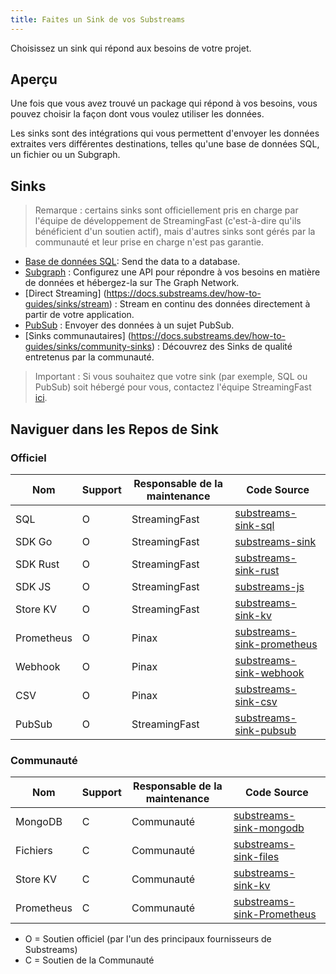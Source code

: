 ```yaml
---
title: Faites un Sink de vos Substreams
---
```


Choisissez un sink qui répond aux besoins de votre projet.

## Aperçu

Une fois que vous avez trouvé un package qui répond à vos besoins, vous pouvez choisir la façon dont vous voulez utiliser les données.

Les sinks sont des intégrations qui vous permettent d'envoyer les données extraites vers différentes destinations, telles qu'une base de données SQL, un fichier ou un Subgraph.

## Sinks

> Remarque : certains sinks sont officiellement pris en charge par l'équipe de développement de StreamingFast (c'est-à-dire qu'ils bénéficient d'un soutien actif), mais d'autres sinks sont gérés par la communauté et leur prise en charge n'est pas garantie.

- [Base de données SQL](https://docs.substreams.dev/how-to-guides/sinks/sql-sink): Send the data to a database.
- [Subgraph](/sps/introduction/) : Configurez une API pour répondre à vos besoins en matière de données et hébergez-la sur The Graph Network.
- [Direct Streaming] (https://docs.substreams.dev/how-to-guides/sinks/stream) : Stream en continu des données directement à partir de votre application.
- [PubSub](https://docs.substreams.dev/how-to-guides/sinks/pubsub) : Envoyer des données à un sujet PubSub.
- [Sinks communautaires] (https://docs.substreams.dev/how-to-guides/sinks/community-sinks) : Découvrez des Sinks de qualité entretenus par la communauté.

> Important : Si vous souhaitez que votre sink (par exemple, SQL ou PubSub) soit hébergé pour vous, contactez l'équipe StreamingFast [ici](mailto:sales@streamingfast.io).

## Naviguer dans les Repos de Sink

### Officiel

| Nom        | Support | Responsable de la maintenance | Code Source                                                                               |
| ---------- | ------- | ----------------------------- | ----------------------------------------------------------------------------------------- |
| SQL        | O       | StreamingFast                 | [substreams-sink-sql](https://github.com/streamingfast/substreams-sink-sql)               |
| SDK Go     | O       | StreamingFast                 | [substreams-sink](https://github.com/streamingfast/substreams-sink)                       |
| SDK Rust   | O       | StreamingFast                 | [substreams-sink-rust](https://github.com/streamingfast/substreams-sink-rust)             |
| SDK JS     | O       | StreamingFast                 | [substreams-js](https://github.com/substreams-js/substreams-js)                           |
| Store KV   | O       | StreamingFast                 | [substreams-sink-kv](https://github.com/streamingfast/substreams-sink-kv)                 |
| Prometheus | O       | Pinax                         | [substreams-sink-prometheus](https://github.com/pinax-network/substreams-sink-prometheus) |
| Webhook    | O       | Pinax                         | [substreams-sink-webhook](https://github.com/pinax-network/substreams-sink-webhook)       |
| CSV        | O       | Pinax                         | [substreams-sink-csv](https://github.com/pinax-network/substreams-sink-csv)               |
| PubSub     | O       | StreamingFast                 | [substreams-sink-pubsub](https://github.com/streamingfast/substreams-sink-pubsub)         |

### Communauté

| Nom        | Support | Responsable de la maintenance | Code Source                                                                               |
| ---------- | ------- | ----------------------------- | ----------------------------------------------------------------------------------------- |
| MongoDB    | C       | Communauté                    | [substreams-sink-mongodb](https://github.com/streamingfast/substreams-sink-mongodb)       |
| Fichiers   | C       | Communauté                    | [substreams-sink-files](https://github.com/streamingfast/substreams-sink-files)           |
| Store KV   | C       | Communauté                    | [substreams-sink-kv](https://github.com/streamingfast/substreams-sink-kv)                 |
| Prometheus | C       | Communauté                    | [substreams-sink-Prometheus](https://github.com/pinax-network/substreams-sink-prometheus) |

- O = Soutien officiel (par l'un des principaux fournisseurs de Substreams)
- C = Soutien de la Communauté
